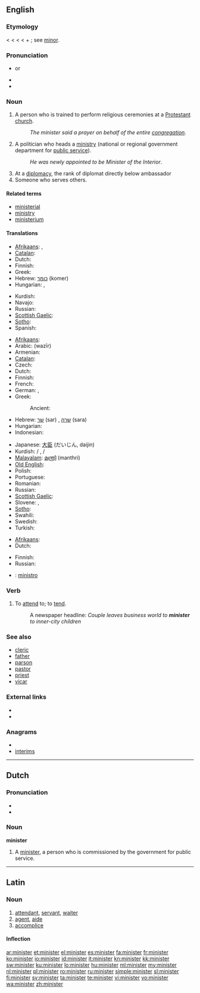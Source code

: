 {{also|Minister}}
==English==

===Etymology===
< {{etyl|enm}} {{term|ministre}} < {{etyl|fro}} {{term|ministre}} < {{etyl|la}} {{term|minister||lang=la|an attendant, servant, assistant, a priest's assistant or other under official}} < {{term|minor||less}} + {{term|-ter}}; see [[minor]].

===Pronunciation===
* {{IPA|/ˈmɪnɨstɚ/}} or {{IPA|/ˈmɪnɪstə/}}
* {{audio|en-us-minister.ogg|Audio (US)}}
* {{audio|En-uk-minister.ogg|Audio (UK)}}

===Noun===
{{en-noun}}
{{wikipedia|minister}}

# A person who is trained to perform religious ceremonies at a [[Protestant]] [[church]].
#: ''The minister said a prayer on behalf of the entire [[congregation]]''.
# A politician who heads a [[ministry]] (national or regional government department for [[public service]]).
#: ''He was newly appointed to be Minister of the Interior''.
# At a [[diplomacy]], the rank of diplomat directly below ambassador 
# Someone who serves others.

====Related terms====
* [[ministerial]]
* [[ministry]]
* [[ministerium]]

====Translations====
{{trans-top|person who is trained to perform religious ceremonies at a Protestant church}}
* [[Afrikaans]]: {{t+|af|predikant|xs=Afrikaans}}, {{t+|af|dominee|xs=Afrikaans}}
* [[Catalan]]: {{t|ca|ministre de l'església|m}}
* Dutch: {{t+|nl|dominee|m}}
* Finnish: {{t+|fi|pappi}}
* Greek: {{t|el|πάστορας|m|tr=pástoras}}
* Hebrew: [[כומר]] (komer) {{m}}
* Hungarian: {{t+|hu|lelkész}},  {{t+|hu|lelkipásztor}}
{{trans-mid}}
* Kurdish: {{t+|ku|qeşe|m|f}}
* Navajo: {{tø|nv|ééʼ neishoodii}}
* Russian: {{t+|ru|священник|m|tr=svjaščénnik}}
* [[Scottish Gaelic]]: {{t-|gd|ministear|m|xs=Scottish Gaelic}}
* [[Sotho]]: {{t|st|moruti|xs=Sotho}}
* Spanish: {{t-|es|ministro}}
{{trans-bottom}}

{{trans-top|politician who heads a ministry}}
* [[Afrikaans]]: {{t-|af|minister|xs=Afrikaans}}
* Arabic: {{Arab|[[وزير]]}} (wazīr) {{m}}
* Armenian: {{t-|hy|նախարար|tr=naxarar}}
* [[Catalan]]: {{t+|ca|ministre|m}}
* Czech: {{t+|cs|ministr|m}}
* Dutch: {{t+|nl|minister|m|f}}
* Finnish: {{t+|fi|ministeri}}
* French: {{t+|fr|ministre|m|f}}
* German: {{t+|de|Minister|m}}, {{t+|de|Ministerin|f}}
* Greek: {{t+|el|υπουργός|m|f|tr=ypourgós}}
*: Ancient: {{tø|grc|πρόαρχος|m|tr=próarchos|sc=polytonic}}
* Hebrew: [[שר]] (sar) {{m}}, [[שרה]] (sara) {{f}}
* Hungarian: {{t+|hu|miniszter}}
* Indonesian: {{t-|id|menteri|xs=Indonesian}}
{{trans-mid}}
* Japanese: [[大臣]] (だいじん, daijin)
* Kurdish: {{t+|ku|wezîr|f}} / {{m}}, {{t+|ku|şalyar|f}} / {{m}}
* [[Malayalam]]: [[മന്ത്രി]] (manthri)
* [[Old English]]: {{t-|ang|þegen|alt=þeġen|xs=Old English}}
* Polish: {{t+|pl|minister|m|f}}
* Portuguese: {{t+|pt|ministro}}
* Romanian: {{t|ro|ministru|m}}
* Russian: {{t+|ru|министр|m|tr=minístr}}
* [[Scottish Gaelic]]: {{t-|gd|ministear|m|xs=Scottish Gaelic}}
* Slovene: {{t+|sl|minister|m}}, {{t-|sl|ministrica|f}}
* [[Sotho]]: {{t+|st|tona|xs=Sotho}}
* Swahili: {{t+|sw|waziri|xs=Swahili}}
* Swedish: {{t+|sv|minister}}
* Turkish: {{t+|tr|bakan}}
{{trans-bottom}}

{{trans-top|someone who serves others}}
* [[Afrikaans]]: {{t-|af|dienaar|xs=Afrikaans}}
* Dutch: {{t-|nl|dienaar}}
{{trans-mid}}
* Finnish: {{t-|fi|palvelija}}
* Russian: {{t+|ru|исполнитель|m|tr=ispolnítel’}}
{{trans-bottom}}

{{checktrans-top}}
* {{ttbc|ia}}: [[ministro]]
{{trans-bottom}}

===Verb===
{{en-verb}}

# {{transitive}} To [[attend]] to; to [[tend]].
#: A newspaper headline: ''Couple leaves business world to '''minister''' to inner-city children''

===See also===
* [[cleric]]
* [[father]]
* [[parson]]
* [[pastor]]
* [[priest]]
* [[vicar]]

===External links===
* {{R:Webster 1913}}
* {{R:Century 1911}}

===Anagrams===
* {{alphagram|eiimnrst}}
* [[interims#English|interims]]

----

==Dutch==

===Pronunciation===
* {{audio|Nl-minister.ogg|audio}}
* {{IPA|/miˈnistər/|lang=nl}}

===Noun===
'''minister'''

# A [[minister]], a person who is commissioned by the government for public service.

----
==Latin==

===Noun===
{{la-noun|minister|ministri|ministrī|m|second}}

# [[attendant]], [[servant]], [[waiter]]
# [[agent]], [[aide]]
# [[accomplice]]

====Inflection====
{{la-decl-2nd-ER|minister|minister|ministr}}

[[ar:minister]]
[[et:minister]]
[[el:minister]]
[[es:minister]]
[[fa:minister]]
[[fr:minister]]
[[ko:minister]]
[[io:minister]]
[[id:minister]]
[[it:minister]]
[[kn:minister]]
[[kk:minister]]
[[sw:minister]]
[[ku:minister]]
[[lo:minister]]
[[hu:minister]]
[[ml:minister]]
[[my:minister]]
[[nl:minister]]
[[pl:minister]]
[[ro:minister]]
[[ru:minister]]
[[simple:minister]]
[[sl:minister]]
[[fi:minister]]
[[sv:minister]]
[[ta:minister]]
[[te:minister]]
[[vi:minister]]
[[vo:minister]]
[[wa:minister]]
[[zh:minister]]